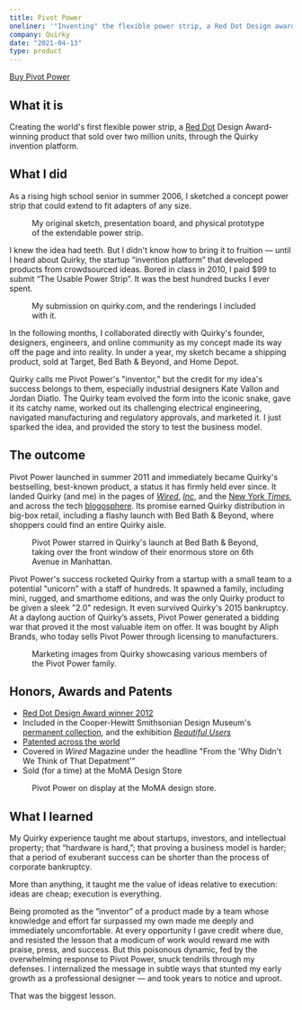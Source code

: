 ```yaml
---
title: Pivot Power
oneliner: '"Inventing" the flexible power strip, a Red Dot Design award-winner that sold millions of units, with Quirky'
company: Quirky
date: "2021-04-13"
type: product
---
```


[Buy Pivot Power](https://smile.amazon.com/dp/B073RB8GFT/)

## What it is
<p className="bigText">Creating the world's first flexible power strip, a <a href="https://www.red-dot.org/project/pivot-power-29708">Red Dot</a> Design Award-winning product that sold over two million units, through the Quirky invention platform.</p>


## What I did
As a rising high school senior in summer 2006, I sketched a concept power strip that could extend to fit adapters of any size. 

<figure>
      <GatsbyImage image={imageByName(props, 'power-strip-sketch', true)} alt="My original sketch of the extendable power strip." />
      <div className="two-up">
            <GatsbyImage image={imageByName(props, 'power-strip-board', true)} alt="My presentation board for the extendable power strip." />
            <GatsbyImage image={imageByName(props, 'power-strip-model', true)} alt="My very poorly made physical model of the power strip." />
      </div>
      <figcaption>My original sketch, presentation board, and physical prototype of the extendable power strip.</figcaption>
</figure>

I knew the idea had teeth. But I didn't know how to bring it to fruition — until I heard about Quirky, the startup “invention platform” that developed products from crowdsourced ideas. Bored in class in 2010, I paid $99 to submit “The Usable Power Strip”. It was the best hundred bucks I ever spent.

<figure>
      <GatsbyImage image={imageByName(props, 'submission', true)} alt="A screenshot of my submission on quirky.com." />
</figure>

<figure>
      <WidthBleeder style={{marginBottom:0}}>
      <CarouselProvider
            naturalSlideWidth={700}
            naturalSlideHeight={560}
            totalSlides={4}
            visibleSlides={1}
            step={1}
            isIntrinsicHeight={true}
      >
            <Slider classNameTray="center">
                  <Slide index={0}>
                        <GatsbyImage image={imageByName(props, 'Power_Strip_Hero', true)} alt="" />
                  </Slide>
                  <Slide index={1}>
                        <GatsbyImage image={imageByName(props, 'Power_Strip_Face', true)} alt="" />
                  </Slide>
                  <Slide index={2}>
                        <GatsbyImage image={imageByName(props, 'Power_Strip_Plug', true)} alt="" />
                  </Slide>
                  <Slide index={3}>
                        <GatsbyImage image={imageByName(props, 'Power_Strip_Modular', true)} alt="" />
                  </Slide>
            </Slider>
            <ButtonBack />
            <ButtonNext />
            <DotGroup showAsSelectedForCurrentSlideOnly={true}/>
      </CarouselProvider>
      </WidthBleeder>
      <figcaption>My submission on quirky.com, and the renderings I included with it.</figcaption>
</figure>

In the following months, I collaborated directly with Quirky's founder, designers, engineers, and online community as my concept made its way off the page and into reality. In under a year, my sketch became a shipping product, sold at Target, Bed Bath & Beyond, and Home Depot. 

Quirky calls me Pivot Power's "inventor,” but the credit for my idea's success belongs to them, especially industrial designers Kate Vallon and Jordan Diatlo. The Quirky team evolved the form into the iconic snake, gave it its catchy name, worked out its challenging electrical engineering, navigated manufacturing and regulatory approvals, and marketed it. I just sparked the idea, and provided the story to test the business model.

## The outcome
Pivot Power launched in summer 2011 and immediately became Quirky's bestselling, best-known product, a status it has firmly held ever since. It landed Quirky (and me) in the pages of [_Wired_](https://www.wired.com/2010/06/quirky-jointed-power-strip-is-a-creative-outlet/), [_Inc_](http://www.inc.com/magazine/201310/josh-dean/is-quirky-the-worlds-most-creative-manufacturer.html), and the [New York _Times_](https://www.nytimes.com/2015/02/15/technology/quirky-tests-the-crowd-based-creative-process.html), and across the tech [blogosphere](https://www.engadget.com/2010-06-29-community-developed-pivot-power-strip-now-available-to-order.html). Its promise earned Quirky distribution in big-box retail, including a flashy launch with Bed Bath & Beyond, where shoppers could find an entire Quirky aisle. 

<figure>
      <GatsbyImage image={imageByName(props, 'bbb-window0', true)} alt="Pivot Power's launch display in the window of the flagship Bed Bath & Beyond on 6th Avenue in Manhattan." />
      <GatsbyImage image={imageByName(props, 'bbb-window3', true)} alt="A better look at the window display." />
      <GatsbyImage image={imageByName(props, 'bbb-aisle', true)} alt="The Quirky aisle inside Bed Bath and Beyond, stacked to the ceiling with Pivot Powers." />
      <figcaption>Pivot Power starred in Quirky's launch at Bed Bath & Beyond, taking over the front window of their enormous store on 6th Avenue in Manhattan.</figcaption>
</figure>

Pivot Power's success rocketed Quirky from a startup with a small team to a potential “unicorn” with a staff of hundreds. It spawned a family, including mini, rugged, and smarthome editions, and was the only Quirky product to be given a sleek "2.0" redesign. It even survived Quirky's 2015 bankruptcy. At a daylong auction of Quirky’s assets, Pivot Power generated a bidding war that proved it the most valuable item on offer. It was bought by Aliph Brands, who today sells Pivot Power through licensing to manufacturers.

<figure>
      <WidthBleeder style={{marginBottom:0}}>
      <CarouselProvider
            naturalSlideWidth={900}
            naturalSlideHeight={600}
            totalSlides={5}
            visibleSlides={1}
            step={1}
            isIntrinsicHeight={true}
      >
            <Slider classNameTray="center">
                  <Slide index={0}>
                        <GatsbyImage image={imageByName(props, 'pp-colors', true)} alt="" />
                  </Slide>
                  <Slide index={1}>
                        <GatsbyImage image={imageByName(props, 'pp-junior', true)} alt="" />
                  </Slide>
                  <Slide index={2}>
                        <GatsbyImage image={imageByName(props, 'pp-2', true)} alt="" />
                  </Slide>
                  <Slide index={3}>
                        <GatsbyImage image={imageByName(props, 'pp-smart', true)} alt="" />
                  </Slide>
                  <Slide index={4}>
                        <GatsbyImage image={imageByName(props, 'pp-extensions', true)} alt="" />
                  </Slide>
            </Slider>
            <ButtonBack />
            <ButtonNext />
            <DotGroup showAsSelectedForCurrentSlideOnly={true}/>
      </CarouselProvider>
      </WidthBleeder>
      <figcaption>Marketing images from Quirky showcasing various members of the Pivot Power family.</figcaption>
</figure>

## Honors, Awards and Patents
- [Red Dot Design Award winner 2012](https://www.red-dot.org/project/pivot-power-29708)
- Included in the Cooper-Hewitt Smithsonian Design Museum's [permanent collection](https://collection.cooperhewitt.org/objects/68250889/), and the exhibition [_Beautiful Users_](https://collection.cooperhewitt.org/exhibitions/51669015/)
- [Patented across the world](https://patents.google.com/patent/US9755388B2/en?inventor=jacob+zien&oq=jacob+zien)
- Covered in _Wired_ Magazine under the headline "From the 'Why Didn't We Think of That Depatment'"
- Sold (for a time) at the MoMA Design Store

<figure>
      <GatsbyImage image={imageByName(props, 'moma', true)} alt="" />
      <figcaption>Pivot Power on display at the MoMA design store.</figcaption>
</figure>


## What I learned
My Quirky experience taught me about startups, investors, and intellectual property; that “hardware is hard,”; that proving a business model is harder; that a period of exuberant success can be shorter than the process of corporate bankruptcy. 

More than anything, it taught me the value of ideas relative to execution: ideas are cheap; execution is everything. 

Being promoted as the “inventor” of a product made by a team whose knowledge and effort far surpassed my own made me deeply and immediately uncomfortable. At every opportunity I gave credit where due, and resisted the lesson that a modicum of work would reward me with praise, press, and success. But this poisonous dynamic, fed by the overwhelming response to Pivot Power, snuck tendrils through my defenses. I internalized the message in subtle ways that stunted my early growth as a professional designer — and took years to notice and uproot. 

That was the biggest lesson.
